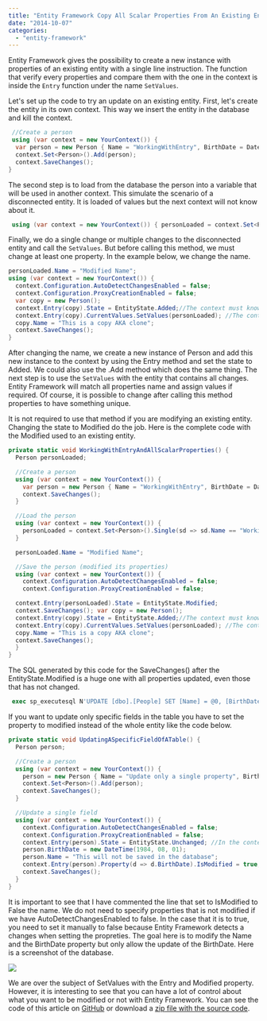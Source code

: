 ```yaml
---
title: "Entity Framework Copy All Scalar Properties From An Existing Entity"
date: "2014-10-07"
categories: 
  - "entity-framework"
---
```


Entity Framework gives the possibility to create a new instance with properties of an existing entity with a single line instruction. The function that verify every properties and compare them with the one in the context is inside the `Entry` function under the name `SetValues`.

Let's set up the code to try an update on an existing entity. First, let's create the entity in its own context. This way we insert the entity in the database and kill the context.


```csharp
 //Create a person 
 using (var context = new YourContext()) { 
  var person = new Person { Name = "WorkingWithEntry", BirthDate = DateTime.Now }; 
  context.Set<Person>().Add(person); 
  context.SaveChanges(); 
} 
```

The second step is to load from the database the person into a variable that will be used in another context. This simulate the scenario of a disconnected entity. It is loaded of values but the next context will not know about it.


```csharp
 using (var context = new YourContext()) { personLoaded = context.Set<Person>().Single(sd => sd.Name == "WorkingWithEntry"); } 
```

Finally, we do a single change or multiple changes to the disconnected entity and call the `SetValues`. But before calling this method, we must change at least one property. In the example below, we change the name.


```csharp
personLoaded.Name = "Modified Name"; 
using (var context = new YourContext()) { 
  context.Configuration.AutoDetectChangesEnabled = false; 
  context.Configuration.ProxyCreationEnabled = false; 
  var copy = new Person(); 
  context.Entry(copy).State = EntityState.Added;//The context must know the entity to do the copy to. 
  context.Entry(copy).CurrentValues.SetValues(personLoaded); //The context must also know the entity to copy from. 
  copy.Name = "This is a copy AKA clone"; 
  context.SaveChanges(); 
} 
```

After changing the name, we create a new instance of Person and add this new instance to the context by using the Entry method and set the state to Added. We could also use the .Add method which does the same thing. The next step is to use the `SetValues` with the entity that contains all changes. Entity Framework will match all properties name and assign values if required. Of course, it is possible to change after calling this method properties to have something unique.

It is not required to use that method if you are modifying an existing entity. Changing the state to Modified do the job. Here is the complete code with the Modified used to an existing entity. 

```csharp
private static void WorkingWithEntryAndAllScalarProperties() { 
  Person personLoaded;

  //Create a person 
  using (var context = new YourContext()) { 
    var person = new Person { Name = "WorkingWithEntry", BirthDate = DateTime.Now }; context.Set<Person>().Add(person); 
    context.SaveChanges(); 
  }

  //Load the person 
  using (var context = new YourContext()) { 
    personLoaded = context.Set<Person>().Single(sd => sd.Name == "WorkingWithEntry"); 
  }

  personLoaded.Name = "Modified Name";

  //Save the person (modified its properties) 
  using (var context = new YourContext()) { 
    context.Configuration.AutoDetectChangesEnabled = false; 
    context.Configuration.ProxyCreationEnabled = false;

  context.Entry(personLoaded).State = EntityState.Modified; 
  context.SaveChanges(); var copy = new Person(); 
  context.Entry(copy).State = EntityState.Added;//The context must know the entity to do the copy to. 
  context.Entry(copy).CurrentValues.SetValues(personLoaded); //The context must also know the entity to copy from. 
  copy.Name = "This is a copy AKA clone"; 
  context.SaveChanges(); 
  } 
} 
```

The SQL generated by this code for the SaveChanges() after the EntityState.Modified is a huge one with all properties updated, even those that has not changed.


```sql
 exec sp_executesql N'UPDATE [dbo].[People] SET [Name] = @0, [BirthDate] = @1 WHERE ([Id] = @2) ',N'@0 nvarchar(max) ,@1 datetime2(7),@2 int',@0=N'Modified Name',@1='2014-07-31 12:00:05.9600000',@2=12 
```


If you want to update only specific fields in the table you have to set the property to modified instead of the whole entity like the code below.


```csharp
private static void UpdatingASpecificFieldOfATable() { 
  Person person;

  //Create a person 
  using (var context = new YourContext()) { 
    person = new Person { Name = "Update only a single property", BirthDate = DateTime.Now }; 
    context.Set<Person>().Add(person); 
    context.SaveChanges(); 
  }

  //Update a single field 
  using (var context = new YourContext()) { 
    context.Configuration.AutoDetectChangesEnabled = false; 
    context.Configuration.ProxyCreationEnabled = false; 
    context.Entry(person).State = EntityState.Unchanged; //In the context without any modification 
    person.BirthDate = new DateTime(1984, 08, 01); 
    person.Name = "This will not be saved in the database"; 
    context.Entry(person).Property(d => d.BirthDate).IsModified = true; //context.Entry(person).Property(d => d.Name).IsModified = false; 
    context.SaveChanges(); 
  } 
} 
``` 

It is important to see that I have commented the line that set to IsModified to False the name. We do not need to specify properties that is not modified if we have AutoDetectChangesEnabled to false. In the case that it is to true, you need to set it manually to false because Entity Framework detects a changes when setting the propreties. The goal here is to modify the Name and the BirthDate property but only allow the update of the BirthDate. Here is a screenshot of the database. 

![](images/SinglePropertyChanged-400x35.png)

We are over the subject of SetValues with the Entry and Modified property. However, it is interesting to see that you can have a lot of control about what you want to be modified or not with Entity Framework. You can see the code of this article on [GitHub](https://github.com/MrDesjardins/EntityFrameworkTestConsole/tree/70569e9c7e3dacb61d7a12624882fdac92a2860f) or download a [zip file with the source code](https://github.com/MrDesjardins/EntityFrameworkTestConsole/archive/70569e9c7e3dacb61d7a12624882fdac92a2860f.zip).
